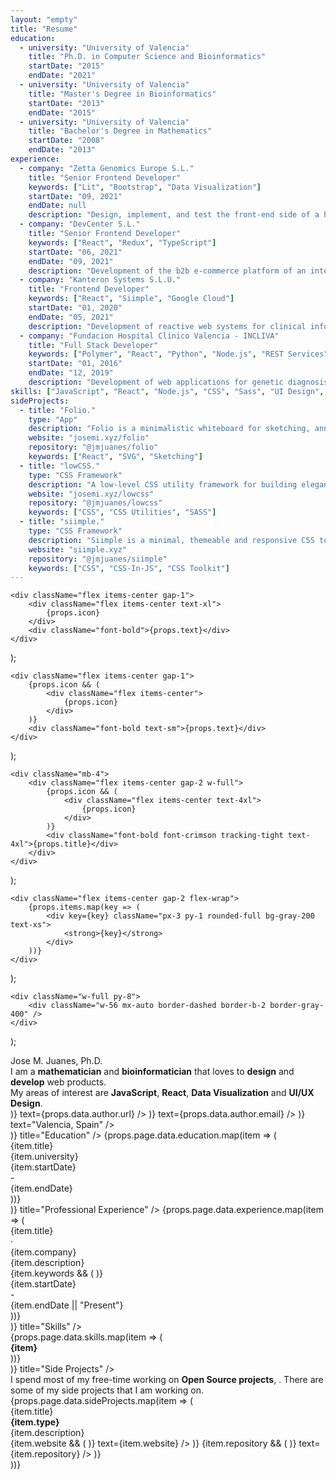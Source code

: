 ```yaml
---
layout: "empty"
title: "Resume"
education:
  - university: "University of Valencia"
    title: "Ph.D. in Computer Science and Bioinformatics"
    startDate: "2015"
    endDate: "2021"
  - university: "University of Valencia"
    title: "Master's Degree in Bioinformatics"
    startDate: "2013"
    endDate: "2015"
  - university: "University of Valencia"
    title: "Bachelor's Degree in Mathematics"
    startDate: "2008"
    endDate: "2013"
experience:
  - company: "Zetta Genomics Europe S.L."
    title: "Senior Frontend Developer"
    keywords: ["Lit", "Bootstrap", "Data Visualization"]
    startDate: "09, 2021"
    endDate: null
    description: "Design, implement, and test the front-end side of a highly scalable and reliable platform Xetabase, using modern technologies like Lit and Bootstrap."
  - company: "DevCenter S.L."
    title: "Senior Frontend Developer"
    keywords: ["React", "Redux", "TypeScript"]
    startDate: "06, 2021"
    endDate: "09, 2021"
    description: "Development of the b2b e-commerce platform of an international sportswear company."
  - company: "Kanteron Systems S.L.U."
    title: "Frontend Developer"
    keywords: ["React", "Siimple", "Google Cloud"]
    startDate: "01, 2020"
    endDate: "05, 2021"
    description: "Development of reactive web systems for clinical information management in Kanteron's Data Analysis department. Creation of applications for annotating clinical images (radiology and pathology) and dashboards for precision medicine."
  - company: "Fundacion Hospital Clinico Valencia - INCLIVA"
    title: "Full Stack Developer"
    keywords: ["Polymer", "React", "Python", "Node.js", "REST Services", "SQL"]
    startDate: "01, 2016"
    endDate: "12, 2019"
    description: "Development of web applications for genetic diagnosis in the Genetics and Genetic Diagnosis Unit of INCLIVA (Ph.D. internship)."
skills: ["JavaScript", "React", "Node.js", "CSS", "Sass", "UI Design", "Data Visualization", "HTML5", "Git", "Docker", "Python", "TypeScript", "WebComponents", "Webpack", "Electron", "Google Cloud", "Firebase", "Android", "SQL", "TDD", "Figma"]
sideProjects:
  - title: "Folio."
    type: "App"
    description: "Folio is a minimalistic whiteboard for sketching, annotating and prototyping."
    website: "josemi.xyz/folio"
    repository: "@jmjuanes/folio"
    keywords: ["React", "SVG", "Sketching"]
  - title: "lowCSS."
    type: "CSS Framework"
    description: "A low-level CSS utility framework for building elegant user interfaces using reusable and responsive building blocks."
    website: "josemi.xyz/lowcss"
    repository: "@jmjuanes/lowcss"
    keywords: ["CSS", "CSS Utilities", "SASS"]
  - title: "siimple."
    type: "CSS Framework"
    description: "Siimple is a minimal, themeable and responsive CSS toolkit for designing flat and clean websites and applications."
    website: "siimple.xyz"
    repository: "@jmjuanes/siimple"
    keywords: ["CSS", "CSS-In-JS", "CSS Toolkit"]
---
```


    <div className="flex items-center gap-1">
        <div className="flex items-center text-xl">
            {props.icon}
        </div>
        <div className="font-bold">{props.text}</div>
    </div>
);

    <div className="flex items-center gap-1">
        {props.icon && (
            <div className="flex items-center">
                {props.icon}
            </div>
        )}
        <div className="font-bold text-sm">{props.text}</div>
    </div>
);

    <div className="mb-4">
        <div className="flex items-center gap-2 w-full">
            {props.icon && (
                <div className="flex items-center text-4xl">
                    {props.icon}
                </div>
            )}
            <div className="font-bold font-crimson tracking-tight text-4xl">{props.title}</div>
        </div>
    </div>
);

    <div className="flex items-center gap-2 flex-wrap">
        {props.items.map(key => (
            <div key={key} className="px-3 py-1 rounded-full bg-gray-200 text-xs">
                <strong>{key}</strong>
            </div>
        ))}
    </div>
);

    <div className="w-full py-8">
        <div className="w-56 mx-auto border-dashed border-b-2 border-gray-400" />
    </div>
);

<div className="resume-page">
    <div className="mb-8">
        <div className="font-black font-crimson tracking-tight text-6xl mb-2">
            <span>Jose M. Juanes, Ph.D.</span>
        </div>
        <div className="mb-4">
            <div>I am a <b>mathematician</b> and <b>bioinformatician</b> that loves to <b>design</b> and <b>develop</b> web products.</div>
            <div>My areas of interest are <b>JavaScript</b>, <b>React</b>, <b>Data Visualization</b> and <b>UI/UX Design</b>.</div>
        </div>
        <div className="flex flex-wrap w-full gap-4">
            <ContactItem icon={(<Icon icon="globe" />)} text={props.data.author.url} />
            <ContactItem icon={(<Icon icon="envelope" />)} text={props.data.author.email} />
            <ContactItem icon={(<Icon icon="location" />)} text="Valencia, Spain" />
        </div>
    </div>
    <Separator />
    <div className="mb-8">
        <SectionTitle icon={(<Icon icon="book" />)} title="Education" />
        {props.page.data.education.map(item => (
            <div key={item.title} className="flex justify-between w-full mb-2">
                <div className="flex items-center gap-2">
                    <div className="font-bold">{item.title}</div>
                    <div className="text-gray-500 text-sm">{item.university}</div>
                </div>
                <div className="flex items-center gap-1">
                    <div className="font-bold">{item.startDate}</div>
                    <div className="flex items-center text-gray-600">-</div>
                    <div className="font-bold">{item.endDate}</div>
                </div>
            </div>
        ))}
    </div>
    <div className="mb-0">
        <SectionTitle icon={(<Icon icon="briefcase" />)} title="Professional Experience" />
        {props.page.data.experience.map(item => (
            <div key={item.title} className="flex justify-between gap-4 w-full mb-6">
                <div className="">
                    <div className="flex items-center gap-2">
                        <div className="font-bold">{item.title}</div>
                        <div className="text-sm text-gray-600 font-bold">·</div>
                        <div className="text-sm text-gray-600">{item.company}</div>
                    </div>
                    <div className="text-sm mb-2">{item.description}</div>
                    {item.keywords && (
                        <Keywords items={item.keywords} />
                    )}
                </div>
                <div className="flex items-center gap-1 shrink-0 justify-end">
                    <div className="font-bold">{item.startDate}</div>
                    <div className="flex items-center text-gray-600">-</div>
                    <div className="font-bold">{item.endDate || "Present"}</div>
                </div>
            </div>
        ))}
    </div>
</div>
<div className="resume-separator py-16" />
<div className="resume-page">
    <div className="mb-8">
        <SectionTitle icon={(<Icon icon="code-block" />)} title="Skills" />
        <div className="flex items-center gap-2 flex-wrap">
            {props.page.data.skills.map(item => (
                <div key={item} className="px-3 py-1 rounded-full text-xs bg-gray-200">
                    <strong>{item}</strong>
                </div>
            ))}
        </div>
    </div>
    <Separator />
    <div className="">
        <SectionTitle icon={(<Icon icon="tools" />)} title="Side Projects" />
        <div className="mb-4">
            I spend most of my free-time working on <b>Open Source projects</b>, . There are some of my side projects that I am working on.
        </div>
        {props.page.data.sideProjects.map(item => (
            <div key={item.title} className="mb-6">
                <div className="flex items-center gap-4">
                    <div className="font-bold font-crimson tracking-tight text-2xl">{item.title}</div>
                    <div className="px-2 py-1 rounded-full bg-gray-200 text-2xs">
                        <strong>{item.type}</strong>
                    </div>
                </div>
                <div className="mb-2">{item.description}</div>
                <div className="mb-4 hidden">
                    <Keywords items={item.keywords} />
                </div>
                <div className="flex items-center gap-4 w-full">
                    {item.website && (
                        <ExternalLink icon={(<Icon icon="globe" />)} text={item.website} />
                    )}
                    {item.repository && (
                        <ExternalLink icon={(<Icon icon="code" />)} text={item.repository} />
                    )}
                </div>
            </div>
        ))}
    </div>
</div>

